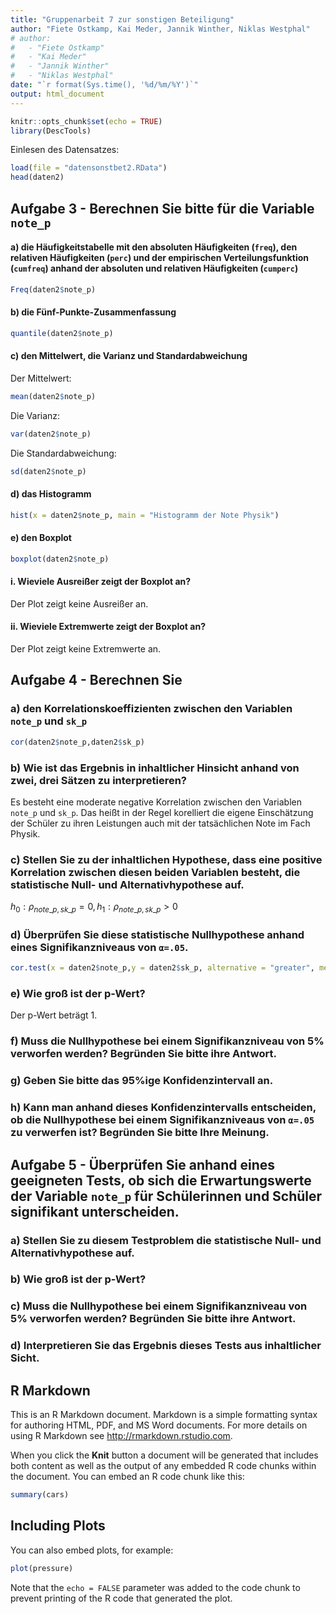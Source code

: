 ```yaml
---
title: "Gruppenarbeit 7 zur sonstigen Beteiligung"
author: "Fiete Ostkamp, Kai Meder, Jannik Winther, Niklas Westphal"
# author:
#   - "Fiete Ostkamp"
#   - "Kai Meder"
#   - "Jannik Winther"
#   - "Niklas Westphal"
date: "`r format(Sys.time(), '%d/%m/%Y')`"
output: html_document
---
```


```r
knitr::opts_chunk$set(echo = TRUE)
library(DescTools)
```
Einlesen des Datensatzes:
```r
load(file = "datensonstbet2.RData")
head(daten2)
```


## Aufgabe 3 - Berechnen Sie bitte für die Variable `note_p`

#### a) die Häufigkeitstabelle mit den absoluten Häufigkeiten (`freq`), den relativen Häufigkeiten (`perc`) und der empirischen Verteilungsfunktion (`cumfreq`) anhand der absoluten und relativen Häufigkeiten (`cumperc`)
```r

Freq(daten2$note_p)
```

#### b) die Fünf-Punkte-Zusammenfassung
```r
quantile(daten2$note_p)
```

#### c) den Mittelwert, die Varianz und Standardabweichung
Der Mittelwert:  
```r
mean(daten2$note_p)
```
Die Varianz:  
```r
var(daten2$note_p)
```
Die Standardabweichung:  
```r
sd(daten2$note_p)
```



#### d) das Histogramm
```r
hist(x = daten2$note_p, main = "Histogramm der Note Physik")
```

#### e) den Boxplot
```r
boxplot(daten2$note_p)
```

#### i. Wieviele Ausreißer zeigt der Boxplot an?
Der Plot zeigt keine Ausreißer an.

#### ii. Wieviele Extremwerte zeigt der Boxplot an?
Der Plot zeigt keine Extremwerte an.

## Aufgabe 4 - Berechnen Sie
### a) den Korrelationskoeffizienten zwischen den Variablen `note_p` und `sk_p`
```r
cor(daten2$note_p,daten2$sk_p)
```

### b) Wie ist das Ergebnis in inhaltlicher Hinsicht anhand von zwei, drei Sätzen zu interpretieren?
Es besteht eine moderate negative Korrelation zwischen den Variablen `note_p` und `sk_p`. Das heißt in der Regel korelliert die eigene Einschätzung der Schüler zu ihren Leistungen auch mit der tatsächlichen Note im Fach Physik.

### c) Stellen Sie zu der inhaltlichen Hypothese, dass eine positive Korrelation zwischen diesen beiden Variablen besteht, die statistische Null- und Alternativhypothese auf.
$h_{0}:\rho_{note\_p,sk\_p} = 0, h_{1}: \rho_{note\_p,sk\_p} > 0$

### d) Überprüfen Sie diese statistische Nullhypothese anhand eines Signifikanzniveaus von `α=.05`.
```r
cor.test(x = daten2$note_p,y = daten2$sk_p, alternative = "greater", method = "pearson", conf.level = 0.95)
```


### e) Wie groß ist der p-Wert? 
Der p-Wert beträgt 1.  

### f) Muss die Nullhypothese bei einem Signifikanzniveau von 5% verworfen werden? Begründen Sie bitte ihre Antwort.
### g) Geben Sie bitte das 95%ige Konfidenzintervall an.
### h) Kann man anhand dieses Konfidenzintervalls entscheiden, ob die Nullhypothese bei einem Signifikanzniveaus von `α=.05` zu verwerfen ist? Begründen Sie bitte Ihre Meinung.

## Aufgabe 5 - Überprüfen Sie anhand eines geeigneten Tests, ob sich die Erwartungswerte der Variable `note_p` für Schülerinnen und Schüler signifikant unterscheiden.
### a) Stellen Sie zu diesem Testproblem die statistische Null- und Alternativhypothese auf.
### b) Wie groß ist der p-Wert?
### c) Muss die Nullhypothese bei einem Signifikanzniveau von 5% verworfen werden? Begründen Sie bitte ihre Antwort.
### d) Interpretieren Sie das Ergebnis dieses Tests aus inhaltlicher Sicht.

## R Markdown

This is an R Markdown document. Markdown is a simple formatting syntax for authoring HTML, PDF, and MS Word documents. For more details on using R Markdown see <http://rmarkdown.rstudio.com>.

When you click the **Knit** button a document will be generated that includes both content as well as the output of any embedded R code chunks within the document. You can embed an R code chunk like this:

```r
summary(cars)
```

## Including Plots

You can also embed plots, for example:

```r
plot(pressure)
```

Note that the `echo = FALSE` parameter was added to the code chunk to prevent printing of the R code that generated the plot.
